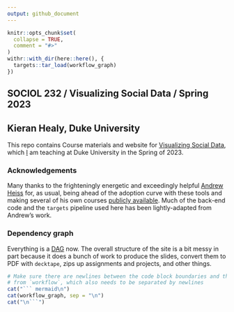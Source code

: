 ```yaml
---
output: github_document
---
```


<!-- README.md is generated from README.Rmd. Please edit that file -->

```r
knitr::opts_chunk$set(
  collapse = TRUE,
  comment = "#>"
)
withr::with_dir(here::here(), {
  targets::tar_load(workflow_graph)
})
```

## SOCIOL 232 / Visualizing Social Data / Spring 2023

## Kieran Healy, Duke University

This repo contains Course materials and website for [Visualizing Social Data](https://visualizingsociety.com), which [I](https://kieranhealy.org/about) am teaching at Duke University in the Spring of 2023. 

### Acknowledgements

Many thanks to the frighteningly energetic and exceedingly helpful [Andrew Heiss](https://www.andrewheiss.com) for, as usual, being ahead of the adoption curve with these tools and making several of his own courses [publicly available](https://www.andrewheiss.com/teaching/). Much of the back-end code and the `targets` pipeline used here has been lightly-adapted from Andrew's work. 
  
### Dependency graph

Everything is a [DAG](https://en.wikipedia.org/wiki/Directed_acyclic_graph) now. The overall structure of the site is a bit messy in part because it does a bunch of work to produce the slides, convert them to PDF with `decktape`, zips up assignments and projects, and other things.

```r
# Make sure there are newlines between the code block boundaries and the output
# from `workflow`, which also needs to be separated by newlines
cat("``` mermaid\n")
cat(workflow_graph, sep = "\n")
cat("\n```")
```


